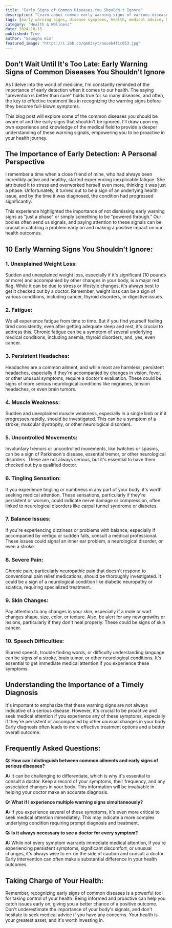 ```yaml
---
title: "Early Signs of Common Diseases You Shouldn't Ignore"
description: "Learn about common early warning signs of various diseases that you shouldn't ignore. This blog post provides insights from a medical professional on how to be proactive about your health and seek medical attention when necessary."
tags: [early warning signs, disease symptoms, health, medical advice, health tips, proactive health, diagnosis, common diseases, wellness, medical care]
category: "Health & Wellness"
date: 2024-10-15
published: True
author: "Seungho Kim"
featured_image: "https://i.ibb.co/qm8Jsyt/aeceb4f1c053.jpg"
---
```


##  Don't Wait Until It's Too Late: Early Warning Signs of Common Diseases You Shouldn't Ignore 

As I delve into the world of medicine, I'm constantly reminded of the importance of early detection when it comes to our health.  The saying "prevention is better than cure" holds true for so many diseases, and often, the key to effective treatment lies in recognizing the warning signs before they become full-blown symptoms. 

This blog post will explore some of the common diseases you should be aware of and the early signs that shouldn't be ignored.  I'll draw upon my own experience and knowledge of the medical field to provide a deeper understanding of these warning signals, empowering you to be proactive in your health journey. 

##  The Importance of Early Detection: A Personal Perspective

I remember a time when a close friend of mine, who had always been incredibly active and healthy, started experiencing inexplicable fatigue. She attributed it to stress and overworked herself even more, thinking it was just a phase.  Unfortunately, it turned out to be a sign of an underlying health issue, and by the time it was diagnosed, the condition had progressed significantly. 

This experience highlighted the importance of not dismissing early warning signs as "just a phase" or simply something to be "powered through." Our bodies often send us signals, and paying attention to these signals can be crucial in catching a problem early on and making a positive impact on our health outcomes. 

##  10 Early Warning Signs You Shouldn't Ignore:

### 1.  Unexplained Weight Loss:

Sudden and unexplained weight loss, especially if it's significant (10 pounds or more) and accompanied by other changes in your body, is a major red flag. While it can be due to stress or lifestyle changes, it's always best to get it checked out by a doctor.  Remember, weight loss can be a sign of various conditions, including cancer, thyroid disorders, or digestive issues.

### 2. Fatigue:

We all experience fatigue from time to time.  But if you find yourself feeling tired consistently, even after getting adequate sleep and rest, it's crucial to address this.  Chronic fatigue can be a symptom of several underlying medical conditions, including anemia, thyroid disorders, and, yes, even cancer.

### 3.  Persistent Headaches:

Headaches are a common ailment, and while most are harmless, persistent headaches, especially if they're accompanied by changes in vision, fever, or other unusual symptoms, require a doctor's evaluation.  These could be signs of more serious neurological conditions like migraines, tension headaches, or even brain tumors.

### 4.  Muscle Weakness:

Sudden and unexplained muscle weakness, especially in a single limb or if it progresses rapidly, should be investigated. This can be a symptom of a stroke, muscular dystrophy, or other neurological disorders.

### 5.  Uncontrolled Movements:

Involuntary tremors or uncontrolled movements, like twitches or spasms, can be a sign of Parkinson's disease, essential tremor, or other neurological disorders.  These are not always serious, but it's essential to have them checked out by a qualified doctor.

### 6.  Tingling Sensation:

If you experience tingling or numbness in any part of your body, it's worth seeking medical attention.  These sensations, particularly if they're persistent or worsen, could indicate nerve damage or compression, often linked to neurological disorders like carpal tunnel syndrome or diabetes.

### 7.  Balance Issues:

If you're experiencing dizziness or problems with balance, especially if accompanied by vertigo or sudden falls, consult a medical professional.  These issues could signal an inner ear problem, a neurological disorder, or even a stroke.

### 8.  Severe Pain:

Chronic pain, particularly neuropathic pain that doesn't respond to conventional pain relief medications, should be thoroughly investigated. It could be a sign of a neurological condition like diabetic neuropathy or sciatica, requiring specialized treatment.

### 9.  Skin Changes:

Pay attention to any changes in your skin, especially if a mole or wart changes shape, size, color, or texture.  Also, be alert for any new growths or lesions, particularly if they don't heal properly.  These could be signs of skin cancer.

### 10.  Speech Difficulties:

Slurred speech, trouble finding words, or difficulty understanding language can be signs of a stroke, brain tumor, or other neurological conditions.  It's essential to get immediate medical attention if you experience these symptoms.

##  Understanding the Importance of a Timely Diagnosis

It's important to emphasize that these warning signs are not always indicative of a serious disease.  However, it's crucial to be proactive and seek medical attention if you experience any of these symptoms, especially if they're persistent or accompanied by other unusual changes in your body. Early diagnosis often leads to more effective treatment options and a better overall outcome.

##  Frequently Asked Questions:

**Q: How can I distinguish between common ailments and early signs of serious diseases?**

**A:**  It can be challenging to differentiate, which is why it's essential to consult a doctor.  Keep a record of your symptoms, their frequency, and any associated changes in your body. This information will be invaluable in helping your doctor make an accurate diagnosis.

**Q:  What if I experience multiple warning signs simultaneously?**

**A:**  If you experience several of these symptoms, it's even more critical to seek medical attention immediately.  This may indicate a more complex underlying condition requiring prompt diagnosis and treatment.

**Q:  Is it always necessary to see a doctor for every symptom?**

**A:**  While not every symptom warrants immediate medical attention, if you're experiencing persistent symptoms, significant discomfort, or unusual changes, it's always wise to err on the side of caution and consult a doctor.  Early intervention can often make a substantial difference in your health outcomes.

##  Taking Charge of Your Health:

Remember, recognizing early signs of common diseases is a powerful tool for taking control of your health.  Being informed and proactive can help you catch issues early on, giving you a better chance of a positive outcome.  Don't underestimate the importance of your body's signals, and don't hesitate to seek medical advice if you have any concerns.   Your health is your greatest asset, and it's worth investing in.